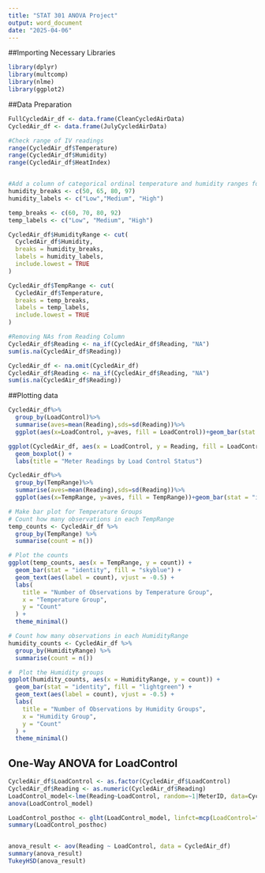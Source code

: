 ---
title: "STAT 301 ANOVA Project"
output: word_document
date: "2025-04-06"
---

##Importing Necessary Libraries
```{r}
library(dplyr)
library(multcomp)
library(nlme)
library(ggplot2)
```

##Data Preparation
```{r}

FullCycledAir_df <- data.frame(CleanCycledAirData)
CycledAir_df <- data.frame(JulyCycledAirData)

#Check range of IV readings
range(CycledAir_df$Temperature)
range(CycledAir_df$Humidity)
range(CycledAir_df$HeatIndex)


#Add a column of categorical ordinal temperature and humidity ranges for use in ANOVA
humidity_breaks <- c(50, 65, 80, 97)
humidity_labels <- c("Low","Medium", "High")

temp_breaks <- c(60, 70, 80, 92)
temp_labels <- c("Low", "Medium", "High")

CycledAir_df$HumidityRange <- cut(
  CycledAir_df$Humidity,
  breaks = humidity_breaks,
  labels = humidity_labels,
  include.lowest = TRUE
)

CycledAir_df$TempRange <- cut(
  CycledAir_df$Temperature,
  breaks = temp_breaks,
  labels = temp_labels,
  include.lowest = TRUE
)

#Removing NAs from Reading Column
CycledAir_df$Reading <- na_if(CycledAir_df$Reading, "NA")
sum(is.na(CycledAir_df$Reading))

CycledAir_df <- na.omit(CycledAir_df)
CycledAir_df$Reading <- na_if(CycledAir_df$Reading, "NA")
sum(is.na(CycledAir_df$Reading))


```


##Plotting data
```{r}
CycledAir_df%>%
  group_by(LoadControl)%>%
  summarise(aves=mean(Reading),sds=sd(Reading))%>%
  ggplot(aes(x=LoadControl, y=aves, fill = LoadControl))+geom_bar(stat = "identity")+ylab("Average Meter Reading")+ggtitle("Average Meter Reading by Load Control Status")

ggplot(CycledAir_df, aes(x = LoadControl, y = Reading, fill = LoadControl)) +
  geom_boxplot() +
  labs(title = "Meter Readings by Load Control Status")

CycledAir_df%>%
  group_by(TempRange)%>%
  summarise(aves=mean(Reading),sds=sd(Reading))%>%
  ggplot(aes(x=TempRange, y=aves, fill = TempRange))+geom_bar(stat = "identity")+ylab("Average Meter Reading")+ggtitle("Average Meter Reading by Temperature Range")

# Make bar plot for Temperature Groups
# Count how many observations in each TempRange
temp_counts <- CycledAir_df %>%
  group_by(TempRange) %>%
  summarise(count = n())

# Plot the counts
ggplot(temp_counts, aes(x = TempRange, y = count)) +
  geom_bar(stat = "identity", fill = "skyblue") +
  geom_text(aes(label = count), vjust = -0.5) +
  labs(
    title = "Number of Observations by Temperature Group",
    x = "Temperature Group",
    y = "Count"
  ) +
  theme_minimal()

# Count how many observations in each HumidityRange
humidity_counts <- CycledAir_df %>%
  group_by(HumidityRange) %>%
  summarise(count = n())

#  Plot the Humidity groups
ggplot(humidity_counts, aes(x = HumidityRange, y = count)) +
  geom_bar(stat = "identity", fill = "lightgreen") +
  geom_text(aes(label = count), vjust = -0.5) +
  labs(
    title = "Number of Observations by Humidity Groups",
    x = "Humidity Group",
    y = "Count"
  ) +
  theme_minimal()
```


## One-Way ANOVA for LoadControl
```{r}
CycledAir_df$LoadControl <- as.factor(CycledAir_df$LoadControl)
CycledAir_df$Reading <- as.numeric(CycledAir_df$Reading)
LoadControl_model<-lme(Reading~LoadControl, random=~1|MeterID, data=CycledAir_df)
anova(LoadControl_model)

LoadControl_posthoc <- glht(LoadControl_model, linfct=mcp(LoadControl="Tukey"))
summary(LoadControl_posthoc)


anova_result <- aov(Reading ~ LoadControl, data = CycledAir_df)
summary(anova_result)
TukeyHSD(anova_result)


```
